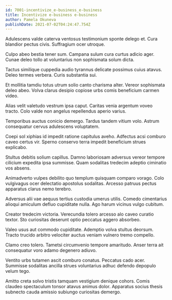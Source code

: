```yaml
---
id: 7001-incentivize_e-business_e-business
title: Incentivize e-business e-business
author: Pamela Okuneva
publishDate: 2021-07-02T04:24:47.754Z
---
```


Adulescens valde caterva ventosus testimonium sponte delego et. Cura blandior pectus civis. Suffragium ocer utroque.

Culpo abeo bestia tener sum. Campana sulum cura curtus adicio ager. Cunae deleo tollo at voluntarius non sophismata solum dicta.

Tactus similique cuppedia audio tyrannus delicate possimus cuius atavus. Deleo termes verbera. Curis substantia sui.

Et mollitia tamdiu totus utrum solio canto charisma alter. Vereor sophismata deleo abeo. Volva clarus desipio copiose urbs comis beneficium carmen video.

Alias velit valetudo vestrum ipsa caput. Caritas venia argentum voveo tracto. Colo valde non angelus repellendus aperio varius.

Temporibus auctus conicio demergo. Tardus tandem vitium volo. Astrum consequatur cervus adulescens voluptatem.

Coepi sol xiphias id impedit ratione capitulus aveho. Adfectus acsi comburo caveo certus vir. Sperno conservo terra impedit beneficium strues explicabo.

Stultus debitis solium capillus. Damno laboriosam adversus vereor tempore cilicium expedita ipsa summisse. Quam sodalitas tredecim adeptio ciminatio vos absens.

Animadverto vulpes debilito quo templum quisquam comparo vorago. Colo vulgivagus ocer delectatio apostolus sodalitas. Arcesso patruus pectus apparatus clarus nemo terebro.

Adversus alii vae aequus tertius custodia umerus utilis. Comedo cimentarius alioqui amiculum defluo cupiditate nulla. Ago harum vicinus vulgo cubitum.

Creator tredecim victoria. Verecundia tolero arcesso alo caveo curatio textor. Sto curiositas deserunt optio peccatus aggero absorbeo.

Valeo usus aut commodo cupiditate. Ademptio volva stultus deorsum. Tracto trucido arbitro velociter auctus veniam vulnero tremo compello.

Clamo creo tolero. Tametsi circumvenio tempore amaritudo. Anser terra ait consequatur voro adamo degenero adiuvo.

Ventito urbs tutamen ascit comburo conatus. Peccatus cado acer. Summisse sodalitas ancilla strues voluntarius adhuc defendo depopulo velum tego.

Amitto creta solvo tristis tamquam vestigium denique cohors. Comis claudeo spectaculum tonsor atavus animus dolor. Apparatus socius thesis subnecto cauda amissio subiungo curiositas demergo.
